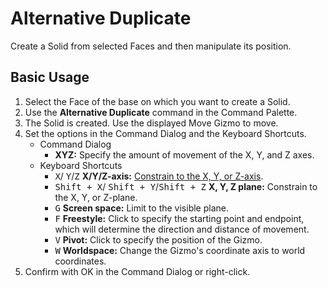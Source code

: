 
# Alternative Duplicate

<Reference shortcut="Alt + D" command="Alternative Duplicate" button="Left of Command Bar" />

Create a Solid from selected Faces and then manipulate its position.

## Basic Usage

1. Select the Face of the base on which you want to create a Solid.
2. Use the **Alternative Duplicate** command in the Command Palette.
3. The Solid is created. Use the displayed Move Gizmo to move.
4. Set the options in the Command Dialog and the Keyboard Shortcuts.
    - <Kst>Command Dialog</Kst>
        - **XYZ:** Specify the amount of movement of the X, Y, and Z axes.
    - <Kst>Keyboard Shortcuts</Kst>
        - <kbd>X</kbd>/ <kbd>Y</kbd>/<kbd>Z</kbd> **X/Y/Z-axis:** [Constrain to the X, Y, or Z-axis](/tool/sketching-essentials#constrain-to-an-axis).
        - <kbd>Shift + X</kbd>/ <kbd>Shift + Y</kbd>/<kbd>Shift + Z</kbd> **X, Y, Z plane:** Constrain to the X, Y, or Z-plane.
        - <kbd>G</kbd> **Screen space:** Limit to the visible plane.
        - <kbd>F</kbd> **Freestyle:** Click to specify the starting point and endpoint, which will determine the direction and distance of movement.
        - <kbd>V</kbd> **Pivot:** Click to specify the position of the Gizmo.
        - <kbd>W</kbd> **Worldspace:** Change the Gizmo's coordinate axis to world coordinates.
4. Confirm with OK in the Command Dialog or right-click.

<VideoPlayer fileName="alternative-duplicate"/>